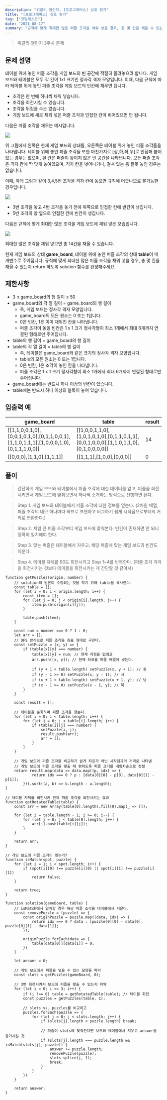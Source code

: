 ```yaml
---
description: "위클리 챌린지, [프로그래머스] 상호 평가"
title: "[프로그래머스] 상호 평가"
tag: ["코딩테스트"]
date: "2021-08-17"
summary: "규칙에 맞게 최대한 많은 퍼즐 조각을 채워 넣을 경우, 총 몇 칸을 채울 수 있는지 return 하도록 solution 함수를 완성해주세요."
---
```


> 위클리 챌린지 3주차 문제

## 문제 설명

테이블 위에 놓인 퍼즐 조각을 게임 보드의 빈 공간에 적절히 올려놓으려 합니다. 게임 보드와 테이블은 모두 각 칸이 1x1 크기인 정사각 격자 모양입니다. 이때, 다음 규칙에 따라 테이블 위에 놓인 퍼즐 조각을 게임 보드의 빈칸에 채우면 됩니다.

- 조각은 한 번에 하나씩 채워 넣습니다.
- 조각을 회전시킬 수 있습니다.
- 조각을 뒤집을 수는 없습니다.
- 게임 보드에 새로 채워 넣은 퍼즐 조각과 인접한 칸이 비어있으면 안 됩니다.

다음은 퍼즐 조각을 채우는 예시입니다.

![](https://grepp-programmers.s3.ap-northeast-2.amazonaws.com/files/production/ab4d8aa2-f282-4764-bb46-84d405464b90/puzzle_5.png)

위 그림에서 왼쪽은 현재 게임 보드의 상태를, 오른쪽은 테이블 위에 놓인 퍼즐 조각들을 나타냅니다. 테이블 위에 놓인 퍼즐 조각들 또한 마찬가지로 [상,하,좌,우]로 인접해 붙어있는 경우는 없으며, 흰 칸은 퍼즐이 놓이지 않은 빈 공간을 나타냅니다. 모든 퍼즐 조각은 격자 칸에 딱 맞게 놓여있으며, 격자 칸을 벗어나거나, 걸쳐 있는 등 잘못 놓인 경우는 없습니다.

이때, 아래 그림과 같이 3,4,5번 조각을 격자 칸에 놓으면 규칙에 어긋나므로 불가능한 경우입니다.

![](https://grepp-programmers.s3.ap-northeast-2.amazonaws.com/files/production/70e371ad-4306-412b-b53b-25208e52a513/puzzle_6.png)

- 3번 조각을 놓고 4번 조각을 놓기 전에 위쪽으로 인접한 칸에 빈칸이 생깁니다.
- 5번 조각의 양 옆으로 인접한 칸에 빈칸이 생깁니다.

다음은 규칙에 맞게 최대한 많은 조각을 게임 보드에 채워 넣은 모습입니다.

![](https://grepp-programmers.s3.ap-northeast-2.amazonaws.com/files/production/dadd0bc1-8e38-4689-a480-26afa799a5a3/puzzle_7.png)

최대한 많은 조각을 채워 넣으면 총 14칸을 채울 수 있습니다.

현재 게임 보드의 상태 **game_board**, 테이블 위에 놓인 퍼즐 조각의 상태 **table**이 매개변수로 주어집니다. 규칙에 맞게 최대한 많은 퍼즐 조각을 채워 넣을 경우, 총 몇 칸을 채울 수 있는지 return 하도록 solution 함수를 완성해주세요.

## 제한사항

- 3 ≤ game_board의 행 길이 ≤ 50
- game_board의 각 열 길이 = game_board의 행 길이
  - 즉, 게임 보드는 정사각 격자 모양입니다.
  - game_board의 모든 원소는 0 또는 1입니다.
  - 0은 빈칸, 1은 이미 채워진 칸을 나타냅니다.
  - 퍼즐 조각이 놓일 빈칸은 1 x 1 크기 정사각형이 최소 1개에서 최대 6개까지 연결된 형태로만 주어집니다.
- table의 행 길이 = game_board의 행 길이
- table의 각 열 길이 = table의 행 길이
  - 즉, 테이블은 game_board와 같은 크기의 정사각 격자 모양입니다.
  - table의 모든 원소는 0 또는 1입니다.
  - 0은 빈칸, 1은 조각이 놓인 칸을 나타냅니다.
  - 퍼즐 조각은 1 x 1 크기 정사각형이 최소 1개에서 최대 6개까지 연결된 형태로만 주어집니다.
- game_board에는 반드시 하나 이상의 빈칸이 있습니다.
- table에는 반드시 하나 이상의 블록이 놓여 있습니다.

## 입출력 예

| game_board                                                                            | table                                                                                 | result |
| ------------------------------------------------------------------------------------- | ------------------------------------------------------------------------------------- | ------ |
| [[1,1,0,0,1,0],[0,0,1,0,1,0],[0,1,1,0,0,1],[1,1,0,1,1,1],[1,0,0,0,1,0],[0,1,1,1,0,0]] | [[1,0,0,1,1,0],[1,0,1,0,1,0],[0,1,1,0,1,1],[0,0,1,0,0,0],[1,1,0,1,1,0],[0,1,0,0,0,0]] | 14     |
| [[0,0,0],[1,1,0],[1,1,1]]                                                             | [[1,1,1],[1,0,0],[0,0,0]]                                                             | 0      |

## 풀이

> 간단하게 게임 보드와 테이블에서 퍼즐 조각에 대한 데이터를 얻고, 퍼즐을 회전시키면서 게임 보드에 맞춰보면서 하나씩 소거하는 방식으로 진행하면 된다.

> Step 1. 게임 보드와 테이블에서 퍼즐 조각에 대한 정보를 얻는다. (2차원 배열, 퍼즐 조각의 네모 하나마다 좌표로 표현하고 비교하기 쉽게 시작점으로부터의 거리로 변환한다.)

> Step 2. 제일 큰 퍼즐 조각부터 게임 보드에 맞춰본다. 빈칸이 존재하면 안 되니 정확히 일치해야 한다.

> Step 3. 맞는 퍼즐은 테이블에서 지우고, 해당 퍼즐에 맞는 게임 보드의 빈칸도 지운다.

> Step 4. 테이블 자체를 90도 회전시키고 Step 1~4를 반복한다. (퍼즐 조각 각각을 회전시키는 것보다 테이블을 회전시키는 게 간단할 것 같아서)

```
function getPuzzles(origin, number) {
    // solution의 원본이 수정되는 것을 막기 위해 table을 복사한다.
    const table = [];
    for (let i = 0; i < origin.length; i++) {
        const item = [];
        for (let j = 0; j < origin[i].length; j++) {
            item.push(origin[i][j]);
        }

        table.push(item);
    }

    const num = number === 0 ? 1 : 0;
    let arr = [];
    // DFS 방식으로 퍼즐 조각을 좌표 형태로 구한다.
    const setPuzzle = (x, y) => {
        if (table[x][y] === number) {
            table[x][y] = num; // 현재 지점을 없애고
            arr.push([x, y]); // 현재 좌표를 퍼즐 배열에 넣는다.

            if (y + 1 < table.length) setPuzzle(x, y + 1); // 동
            if (y - 1 >= 0) setPuzzle(x, y - 1); // 서
            if (x + 1 < table.length) setPuzzle(x + 1, y); // 남
            if (x - 1 >= 0) setPuzzle(x - 1, y); // 북
        }
    }

    const result = [];

    // 테이블을 순회하며 퍼즐 조각을 찾는다.
    for (let i = 0; i < table.length; i++) {
        for (let j = 0; j < table[i].length; j++) {
            if (table[i][j] === number) {
                setPuzzle(i, j);
                result.push(arr);
                arr = [];
            }
        }
    }

    // 게임 보드와 퍼즐 조각을 비교하기 쉽게 좌표가 아닌 시작점과의 거리로 나타냄
    // 게임 보드에 퍼즐 조각을 맞출 때 편하도록 퍼즐 크기를 내림차순으로 정렬
    return result.map(data => data.map((p, idx) => {
            return idx === 0 ? p : [data[0][0] - p[0], data[0][1] - p[1]];
        })).sort((a, b) => b.length - a.length);
}

// 테이블 자체를 회전시켜 전체 퍼즐 조각을 회전시키는 효과
function getRotatedTable(table) {
    const arr = new Array(table[0].length).fill(0).map(_ => []);

    for (let i = table.length - 1; i >= 0; i--) {
        for (let j = 0; j < table[0].length; j++) {
            arr[j].push(table[i][j]);
        }
    }

    return arr;
}

// 게임 보드에 퍼즐 조각이 맞는가?
function isMatch(spot, puzzle) {
    for (let i = 1; i < spot.length; i++) {
        if (spot[i][0] !== puzzle[i][0] || spot[i][1] !== puzzle[i][1])
            return false;
    }

    return true;
}

function solution(gameBoard, table) {
    // isMatch에서 일치할 경우 해당 퍼즐 조각을 테이블에서 지운다.
    const removePuzzle = (puzzle) => {
        const originPuzzle = puzzle.map((data, idx) => {
            return idx === 0 ? data : [puzzle[0][0] - data[0], puzzle[0][1] - data[1]];
        });

        originPuzzle.forEach(data => {
            table[data[0]][data[1]] = 0;
        })
    }

    let answer = 0;

    // 게임 보드에서 퍼즐을 넣을 수 있는 모양들 파악
    const slots = getPuzzles(gameBoard, 0);

    // 3번 회전시켜서 보드에 퍼즐을 맞출 수 있는지 파악
    for (let i = 0; i <= 3; i++) {
        if (i !== 0) table = getRotatedTable(table); // 테이블 회전
        const puzzles = getPuzzles(table, 1);

        // slots vs. puzzles를 비교하고
        puzzles.forEach(puzzle => {
            for (let j = 0; j < slots.length; j++) {
                if (slots[j].length < puzzle.length) break;

                // 퍼즐이 slots에 맞춰진다면 보드와 테이블에서 지우고 answer을 증가시킬 것
                if (slots[j].length === puzzle.length && isMatch(slots[j], puzzle)) {
                    answer += puzzle.length;
                    removePuzzle(puzzle);
                    slots.splice(j, 1);
                    break;
                }
            }
        })
    }

    return answer;
}
```
